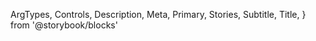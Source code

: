   ArgTypes,
  Controls,
  Description,
  Meta,
  Primary,
  Stories,
  Subtitle,
  Title,
} from '@storybook/blocks'


<Meta of={InputRadioStories} />

<Title />

<Subtitle />

<Description />

---

## Props

On top of all the props, attributes and event handler you can set on a
`<input type="radio" />` element, the component accepts the following props:

<ArgTypes />

<Stories includePrimary={false} title="Radios" />

## Playground

<Primary />

<Controls />
